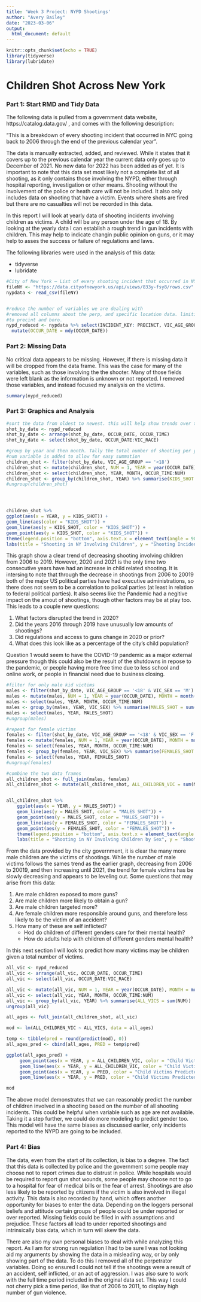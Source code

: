 ```yaml
---
title: 'Week 3 Project: NYPD Shootings'
author: "Avery Bailey"
date: "2023-03-06"
output:
  html_document: default
---
```


```r
knitr::opts_chunk$set(echo = TRUE)
library(tidyverse)
library(lubridate)
```

# Children Shot Across New York

### Part 1: Start RMD and Tidy Data
The following data is pulled from a government data website, https://catalog.data.gov/ , and comes with the following description:

"This is a breakdown of every shooting incident that occurred in NYC going back to 2006 through the end of the previous calendar year".

  The data is manually extracted, added, and reviewed. While it states that it covers up to the previous calendar year the current data only goes up to December of 2021. No new data for 2022 has been added as of yet. It is important to note that this data set most likely not a complete list of all shooting, as it only contains those involving the NYPD, either through hospital reporting, investigation or other means. Shooting without the involvement of the police or heath care will not be included. It also only includes data on shooting that have a victim. Events where shots are fired but there are no casualties will not be recorded in this data. 

  In this report I will look at yearly data of shooting incidents involving children as victims. A child will be any person under the age of 18. By looking at the yearly data I can establish a rough trend in gun incidents with children. This may help to indicate changin public opinion on guns, or it may help to asses the success or failure of regulations and laws. 

The following libraries were used in the analysis of this data:

* tidyverse
* lubridate

```r

#City of New York — List of every shooting incident that occurred in NYC going back to 2006 through the end of the previous calendar year. This is a breakdown of every shooting incident...
fileNY <- "https://data.cityofnewyork.us/api/views/833y-fsy8/rows.csv"
nypdata <- read_csv(fileNY)


#reduce the number of variables we are dealing with
#removed all columns about the perp, and specific location data. limiting
#to precint and boro. 
nypd_reduced <- nypdata %>% select(INCIDENT_KEY: PRECINCT, VIC_AGE_GROUP:VIC_RACE) %>%
  mutate(OCCUR_DATE = mdy(OCCUR_DATE))


```
### Part 2: Missing Data

  No critical data appears to be missing. However, if there is missing data it will be dropped from the data frame. This was the case for many of the variables, such as those involving the the shooter. Many of those fields were left blank as the information is unknown or not reported. I removed those variables, and instead focused my analysis on the victims. 

```r
summary(nypd_reduced)
```

### Part 3: Graphics and Analysis
```r

#sort the data from oldest to newest. this will help show trends over time
shot_by_date <- nypd_reduced
shot_by_date <- arrange(shot_by_date, OCCUR_DATE, OCCUR_TIME)
shot_by_date <- select(shot_by_date, OCCUR_DATE:VIC_RACE)

#group by year and then month. Tally the total number of shooting per year
#num variable is added to allow for easy summation
children_shot <- filter(shot_by_date, VIC_AGE_GROUP == '<18')
children_shot <- mutate(children_shot, NUM = 1, YEAR = year(OCCUR_DATE), MONTH = month(OCCUR_DATE))
children_shot <- select(children_shot, YEAR, MONTH, OCCUR_TIME:NUM)
children_shot <- group_by(children_shot, YEAR) %>% summarise(KIDS_SHOT = sum(NUM))
#ungroup(children_shot)




children_shot %>%
ggplot(aes(x = YEAR, y = KIDS_SHOT)) + 
geom_line(aes(color = "KIDS_SHOT")) +
geom_line(aes(y = KIDS_SHOT, color = "KIDS_SHOT")) + 
geom_point(aes(y = KIDS_SHOT, color = "KIDS_SHOT")) +
theme(legend.position = "bottom", axis.text.x = element_text(angle = 90))+
labs(title = "Shooting in NY Involving Children", y = "Shooting Incidents")
```



  This graph show a clear trend of decreasing shooting involving children from 2006 to 2019. However, 2020 and 2021 is the only time two consecutive years have had an increase in child related shooting. It is intersing to note that through the decrease in shootings from 2006 to 20019 both of the major US political parties have had executive administrations, so there does not seem to be a correlation to polical parties (at least in relation to federal political parties). It also seems like the Pandemic had a negitive impact on the amout of shootings, though other factors may be at play too. This leads to a couple new questions:

1. What factors disrupted the trend in 2020?
2. Did the years 2016 through 2019 have unusually low amounts of shootings?
3. Did regulations and access to guns change in 2020 or prior?
4. What does this look like as a percentage of the city's child population?
  
  Question 1 would seem to have the COVID-19 pandemic as a major external pressure though this could also be the result of the shutdowns in repose to the pandemic, or people having more free time due to less school and online work, or people in financial need due to business closing. 

```r

#filter for only male kid victims
males <- filter(shot_by_date, VIC_AGE_GROUP == '<18' & VIC_SEX == 'M')
males <- mutate(males, NUM = 1, YEAR = year(OCCUR_DATE), MONTH = month(OCCUR_DATE))
males <- select(males, YEAR, MONTH, OCCUR_TIME:NUM)
males <- group_by(males, YEAR, VIC_SEX) %>% summarise(MALES_SHOT = sum(NUM))
males <- select(males, YEAR, MALES_SHOT)
#ungroup(males)

#repeat for female victims
females <- filter(shot_by_date, VIC_AGE_GROUP == '<18' & VIC_SEX == 'F')
females <- mutate(females, NUM = 1, YEAR = year(OCCUR_DATE), MONTH = month(OCCUR_DATE))
females <- select(females, YEAR, MONTH, OCCUR_TIME:NUM)
females <- group_by(females, YEAR, VIC_SEX) %>% summarise(FEMALES_SHOT = sum(NUM))
females <- select(females, YEAR, FEMALES_SHOT)
#ungroup(females)

#combine the two data frames
all_children_shot <- full_join(males, females)
all_children_shot <- mutate(all_children_shot, ALL_CHILDREN_VIC = sum(MALES_SHOT, FEMALES_SHOT))


all_children_shot %>%
    ggplot(aes(x = YEAR, y = MALES_SHOT)) + 
    geom_line(aes(y = MALES_SHOT, color = "MALES_SHOT")) + 
    geom_point(aes(y = MALES_SHOT, color = "MALES_SHOT")) +
    geom_line(aes(y = FEMALES_SHOT, color = "FEMALES_SHOT")) + 
    geom_point(aes(y = FEMALES_SHOT, color = "FEMALES_SHOT")) +
    theme(legend.position = "bottom", axis.text.x = element_text(angle = 90)) + 
    labs(title = "Shooting in NY Involving Children by Sex", y = "Shooting Incidents")

```

  From the data provided by the city government, it is clear the many more male children are the victims of shootings. While the number of male victims follows the sames trend as the earlier graph, decreasing from 2006 to 20019, and then increasing until 2021, the trend for female victims has be slowly decreasing and appears to be leveling out. Some questions that may arise from this data:

1. Are male children exposed to more guns?
2. Are male children more likely to obtain a gun?
3. Are male children targeted more?
4. Are female children more responsible around guns, and therefore less likely to be the victim of an accident? 
5. How many of these are self inflicted?
    + Hod do children of different genders care for their mental health?
    + How do adults help with children of different genders mental health?
  

In this next section I will look to predict how many victims may be children given a total number of victims. 

```r
all_vic <- nypd_reduced
all_vic <- arrange(all_vic, OCCUR_DATE, OCCUR_TIME)
all_vic <- select(all_vic, OCCUR_DATE:VIC_RACE)

all_vic <- mutate(all_vic, NUM = 1, YEAR = year(OCCUR_DATE), MONTH = month(OCCUR_DATE))
all_vic <- select(all_vic, YEAR, MONTH, OCCUR_TIME:NUM)
all_vic <- group_by(all_vic, YEAR) %>% summarise(ALL_VICS = sum(NUM))
ungroup(all_vic)

all_ages <- full_join(all_children_shot, all_vic)

mod <- lm(ALL_CHILDREN_VIC ~ ALL_VICS, data = all_ages)

temp <- tibble(pred = round(predict(mod), 0))
all_ages_pred <- cbind(all_ages, PRED = temp$pred)

ggplot(all_ages_pred) + 
     geom_point(aes(x = YEAR, y = ALL_CHILDREN_VIC, color = "Child Victims Actual")) +
     geom_line(aes(x = YEAR, y = ALL_CHILDREN_VIC, color = "Child Victims Actual")) +
     geom_point(aes(x = YEAR, y = PRED, color = "Child Victims Predicted")) + 
     geom_line(aes(x = YEAR, y = PRED, color = "Child Victims Predicted"))

mod


```

  The above model demonstrates that we can reasonably predict the number of children involved in a shooting based on the number of all shooting incidents. This could be helpful when variable such as age are not available. Taking it a step further, we could do more modeling to predict gender too. This model will have the same biases as discussed earlier, only incidents reported to the NYPD are going to be included. 
  
### Part 4: Bias
  
  The data, even from the start of its collection, is bias to a degree. The fact that this data is collected by police and the government some people may choose not to report crimes due to distrust in police. While hospitals would be required to report gun shot wounds, some people may choose not to go to a hospital for fear of medical bills or the fear of arrest. Shootings are also less likely to be reported by citizens if the victim is also involved in illegal activity. This data is also recorded by hand, which offers another opportunity for biases to enter the data. Depending on the loggers personal beliefs and attitude certain groups of people could be under reported or over reported. Missing fields could be filled in with assumptions and prejudice. These factors all lead to under reported shootings and intrinsically bias data, which in turn will skew the data. 
  
  There are also my own personal biases to deal with while analyzing this report. As I am for strong run regulation I had to be sure I was not looking aid my arguments by showing the data in a misleading way, or by only showing part of the data. To do this I removed all of the perpetrator variables. Doing so ensured I could not tell if the shootings were a result of an accident, self inflicted, or an act of aggression. I was also sure to work with the full time period included in the original data set. This way I could not cherry pick a time period, like that of 2006 to 2011, to display high number of gun violence. 
  
  
  
 